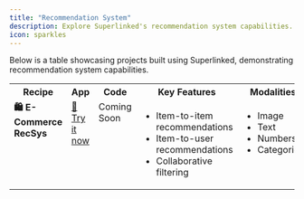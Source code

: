 ```yaml
---
title: "Recommendation System"
description: Explore Superlinked's recommendation system capabilities.
icon: sparkles
---
```



Below is a table showcasing projects built using Superlinked, demonstrating recommendation system capabilities.

<table>
    <tr>
    <th valign="top">Recipe</th>
    <th valign="top">App</th>
    <th valign="top">Code</th>
    <th valign="top">Key Features</th>
    <th valign="top">Modalities</th>
  </tr>
  <tr>
    <td valign="top">
      <strong>🛍️ E-Commerce RecSys</strong>
    </td>
    <td valign="top">
      <a href="https://recsys-nlq-demo.superlinked.io/">🚀 Try it now</a>
    </td>
    <td valign="top">
      Coming Soon
    </td>
    <td valign="top">
        <ul>
            <li>Item-to-item recommendations</li>
            <li>Item-to-user recommendations</li>
            <li>Collaborative filtering</li>
        </ul>
    </td>
    <td valign="top">
        <ul>
            <li>Image</li>
            <li>Text</li>
            <li>Numbers</li>
            <li>Categories</li>
        </ul>
    </td>
  </tr>
</table>
